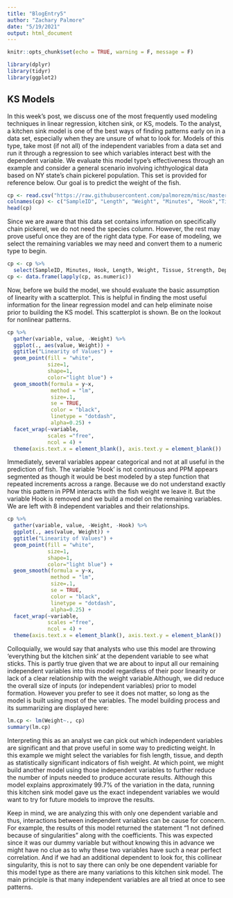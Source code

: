 ```yaml
---
title: "BlogEntry5"
author: "Zachary Palmore"
date: "5/19/2021"
output: html_document
---
```


```r
knitr::opts_chunk$set(echo = TRUE, warning = F, message = F)
```


```r
library(dplyr)
library(tidyr)
library(ggplot2)
```


## KS Models

In this week’s post, we discuss one of the most frequently used modeling techniques in linear regression, kitchen sink, or KS, models. To the analyst, a kitchen sink model is one of the best ways of finding patterns early on in a data set, especially when they are unsure of what to look for. Models of this type, take most (if not all) of the independent variables from a data set and run it through a regression to see which variables interact best with the dependent variable. We evaluate this model type’s effectiveness through an example and consider a general scenario involving ichthyological data based on NY state’s chain pickerel population. This set is provided for reference below. Our goal is to predict the weight of the fish. 


```r
cp <- read.csv("https://raw.githubusercontent.com/palmorezm/misc/master/Pickerel.csv")
colnames(cp) <- c("SampleID", "Length", "Weight", "Minutes", "Hook","Tissue","Strength","Depth","O2", "PPM","Species")
head(cp)
```


Since we are aware that this data set contains information on specifically chain pickerel, we do not need the species column. However, the rest may prove useful once they are of the right data type. For ease of modeling, we select the remaining variables we may need and convert them to a numeric type to begin. 


```r
cp <- cp %>% 
  select(SampleID, Minutes, Hook, Length, Weight, Tissue, Strength, Depth, O2, PPM)
cp <- data.frame(lapply(cp, as.numeric))
```



Now, before we build the model, we should evaluate the basic assumption of linearity with a scatterplot. This is helpful in finding the most useful information for the linear regression model and can help eliminate noise prior to building the KS model. This scatterplot is shown. Be on the lookout for nonlinear patterns. 



```r
cp %>%
  gather(variable, value, -Weight) %>% 
  ggplot(., aes(value, Weight)) + 
  ggtitle("Linearity of Values") + 
  geom_point(fill = "white",
             size=1, 
             shape=1, 
             color="light blue") + 
  geom_smooth(formula = y~x, 
              method = "lm", 
              size=.1,
              se = TRUE,
              color = "black", 
              linetype = "dotdash", 
              alpha=0.25) + 
  facet_wrap(~variable, 
             scales ="free",
             ncol = 4) +
  theme(axis.text.x = element_blank(), axis.text.y = element_blank())
```


Immediately, several variables appear categorical and not at all useful in the prediction of fish. The variable ‘Hook’ is not continuous and PPM appears segmented as though it would be best modeled by a step function that repeated increments across a range. Because we do not understand exactly how this pattern in PPM interacts with the fish weight we leave it. But the variable Hook is removed and we build a model on the remaining variables. We are left with 8 independent variables and their relationships. 


```r
cp %>%
  gather(variable, value, -Weight, -Hook) %>% 
  ggplot(., aes(value, Weight)) + 
  ggtitle("Linearity of Values") + 
  geom_point(fill = "white",
             size=1, 
             shape=1, 
             color="light blue") + 
  geom_smooth(formula = y~x, 
              method = "lm", 
              size=.1,
              se = TRUE,
              color = "black", 
              linetype = "dotdash", 
              alpha=0.25) + 
  facet_wrap(~variable, 
             scales ="free",
             ncol = 4) +
  theme(axis.text.x = element_blank(), axis.text.y = element_blank())
```

Colloquially, we would say that analysts who use this model are throwing ‘everything but the kitchen sink’ at the dependent variable to see what sticks. This is partly true given that we are about to input all our remaining independent variables into this model regardless of their poor linearity or lack of a clear relationship with the weight variable.Although, we did reduce the overall size of inputs (or independent variables) prior to model formation. However you prefer to see it does not matter, so long as the model is built using most of the variables. The model building process and its summarizing are displayed here: 

```r
lm.cp <- lm(Weight~., cp)
summary(lm.cp)
```


Interpreting this as an analyst we can pick out which independent variables are significant and that prove useful in some way to predicting weight. In this example we might select the variables for fish length, tissue, and depth as statistically significant indicators of fish weight. At which point, we might build another model using those independent variables to further reduce the number of inputs needed to produce accurate results. Although this model explains approximately 99.7% of the variation in the data, running this kitchen sink model gave us the exact independent variables we would want to try for future models to improve the results. 

Keep in mind, we are analyzing this with only one dependent variable and thus, interactions between independent variables can be cause for concern. For example, the results of this model returned the statement “1 not defined because of singularities” along with the coefficients. This was expected since it was our dummy variable but without knowing this in advance we might have no clue as to why these two variables have such a near perfect correlation. And if we had an additional dependent to look for, this collinear singularity, this is not to say there can only be one dependent variable for this model type as there are many variations to this kitchen sink model. The main principle is that many independent variables are all tried at once to see patterns. 








